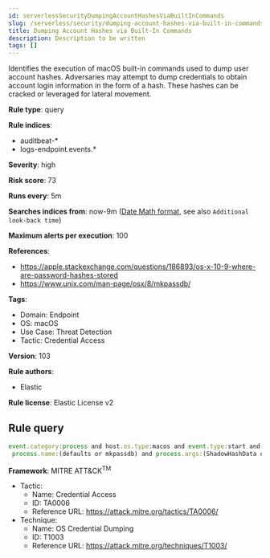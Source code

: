 ```yaml
---
id: serverlessSecurityDumpingAccountHashesViaBuiltInCommands
slug: /serverless/security/dumping-account-hashes-via-built-in-commands
title: Dumping Account Hashes via Built-In Commands
description: Description to be written
tags: []
---
```


<div id="dumping-account-hashes-via-built-in-commands"></div>

Identifies the execution of macOS built-in commands used to dump user account hashes. Adversaries may attempt to dump credentials to obtain account login information in the form of a hash. These hashes can be cracked or leveraged for lateral movement.

**Rule type**: query

**Rule indices**: 

* auditbeat-*
* logs-endpoint.events.*

**Severity**: high

**Risk score**: 73

**Runs every**: 5m

**Searches indices from**: now-9m ([Date Math format](((ref))/common-options.html#date-math), see also <DocLink id="serverlessSecurityRulesUiCreate" section="set-the-rules-schedule">`Additional look-back time`</DocLink>)

**Maximum alerts per execution**: 100

**References**: 

* https://apple.stackexchange.com/questions/186893/os-x-10-9-where-are-password-hashes-stored
* https://www.unix.com/man-page/osx/8/mkpassdb/

**Tags**: 

* Domain: Endpoint
* OS: macOS
* Use Case: Threat Detection
* Tactic: Credential Access

**Version**: 103

**Rule authors**: 

* Elastic

**Rule license**: Elastic License v2

## Rule query

```js
event.category:process and host.os.type:macos and event.type:start and
 process.name:(defaults or mkpassdb) and process.args:(ShadowHashData or "-dump")

```

**Framework**: MITRE ATT&CK<sup>TM</sup>

* Tactic:
    * Name: Credential Access
    * ID: TA0006
    * Reference URL: https://attack.mitre.org/tactics/TA0006/
* Technique:
    * Name: OS Credential Dumping
    * ID: T1003
    * Reference URL: https://attack.mitre.org/techniques/T1003/

